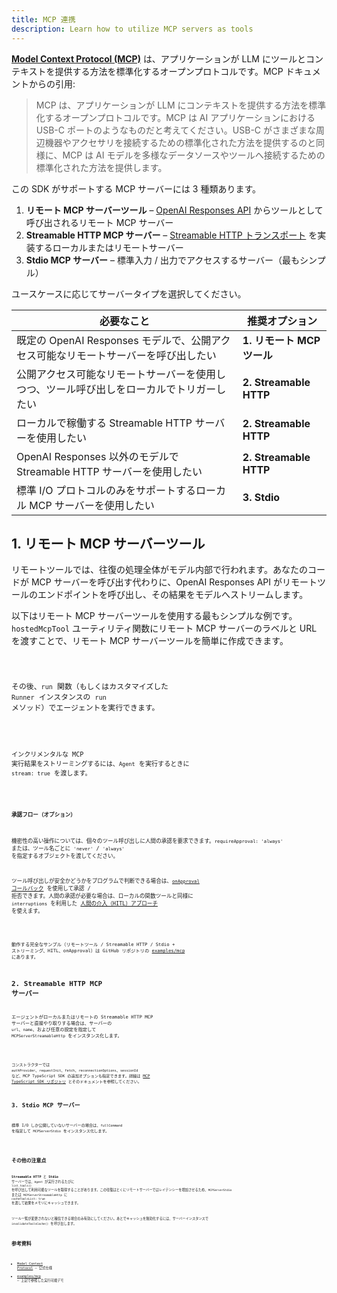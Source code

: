 ```yaml
---
title: MCP 連携
description: Learn how to utilize MCP servers as tools
---
```



[**Model Context Protocol (MCP)**](https://modelcontextprotocol.io) は、アプリケーションが LLM にツールとコンテキストを提供する方法を標準化するオープンプロトコルです。MCP ドキュメントからの引用:

> MCP は、アプリケーションが LLM にコンテキストを提供する方法を標準化するオープンプロトコルです。MCP は AI アプリケーションにおける USB-C ポートのようなものだと考えてください。USB-C がさまざまな周辺機器やアクセサリを接続するための標準化された方法を提供するのと同様に、MCP は AI モデルを多様なデータソースやツールへ接続するための標準化された方法を提供します。

この SDK がサポートする MCP サーバーには 3 種類あります。

1. **リモート MCP サーバーツール** – [OpenAI Responses API](https://platform.openai.com/docs/guides/tools-remote-mcp) からツールとして呼び出されるリモート MCP サーバー
2. **Streamable HTTP MCP サーバー** – [Streamable HTTP トランスポート](https://modelcontextprotocol.io/docs/concepts/transports#streamable-http) を実装するローカルまたはリモートサーバー
3. **Stdio MCP サーバー** – 標準入力 / 出力でアクセスするサーバー（最もシンプル）

ユースケースに応じてサーバータイプを選択してください。

| 必要なこと                                                                               | 推奨オプション             |
| ---------------------------------------------------------------------------------------- | -------------------------- |
| 既定の OpenAI Responses モデルで、公開アクセス可能なリモートサーバーを呼び出したい       | **1. リモート MCP ツール** |
| 公開アクセス可能なリモートサーバーを使用しつつ、ツール呼び出しをローカルでトリガーしたい | **2. Streamable HTTP**     |
| ローカルで稼働する Streamable HTTP サーバーを使用したい                                  | **2. Streamable HTTP**     |
| OpenAI Responses 以外のモデルで Streamable HTTP サーバーを使用したい                     | **2. Streamable HTTP**     |
| 標準 I/O プロトコルのみをサポートするローカル MCP サーバーを使用したい                   | **3. Stdio**               |

## 1. リモート MCP サーバーツール

リモートツールでは、往復の処理全体がモデル内部で行われます。あなたのコードが MCP サーバーを呼び出す代わりに、OpenAI Responses API がリモートツールのエンドポイントを呼び出し、その結果をモデルへストリームします。

以下はリモート MCP サーバーツールを使用する最もシンプルな例です。`hostedMcpTool` ユーティリティ関数にリモート MCP サーバーのラベルと URL を渡すことで、リモート MCP サーバーツールを簡単に作成できます。

<Code lang="typescript" code={hostedAgentExample} title="hostedAgent.ts" />

その後、`run` 関数（もしくはカスタマイズした `Runner` インスタンスの `run` メソッド）でエージェントを実行できます。

<Code
  lang="typescript"
  code={hostedExample}
  title="Run with hosted MCP tools"
/>

インクリメンタルな MCP 実行結果をストリーミングするには、`Agent` を実行するときに `stream: true` を渡します。

<Code
  lang="typescript"
  code={hostedStreamExample}
  title="Run with hosted MCP tools (streaming)"
/>

#### 承認フロー（オプション）

機密性の高い操作については、個々のツール呼び出しに人間の承認を要求できます。`requireApproval: 'always'` または、ツール名ごとに `'never'` / `'always'` を指定するオブジェクトを渡してください。

ツール呼び出しが安全かどうかをプログラムで判断できる場合は、[`onApproval` コールバック](https://github.com/openai/openai-agents-js/blob/main/examples/mcp/hosted-mcp-on-approval.ts) を使用して承認 / 拒否できます。人間の承認が必要な場合は、ローカルの関数ツールと同様に `interruptions` を利用した [人間の介入（HITL）アプローチ](/openai-agents-js/ja/guides/human-in-the-loop/) を使えます。

<Code
  lang="typescript"
  code={hostedHITLExample}
  title="Human in the loop with hosted MCP tools"
/>

動作する完全なサンプル（リモートツール / Streamable HTTP / Stdio + ストリーミング、HITL、onApproval）は GitHub リポジトリの [examples/mcp](https://github.com/openai/openai-agents-js/tree/main/examples/mcp) にあります。

## 2. Streamable HTTP MCP サーバー

エージェントがローカルまたはリモートの Streamable HTTP MCP サーバーと直接やり取りする場合は、サーバーの `url`、`name`、および任意の設定を指定して `MCPServerStreamableHttp` をインスタンス化します。

<Code
  lang="typescript"
  code={streamableHttpExample}
  title="Run with Streamable HTTP MCP servers"
/>

コンストラクターでは `authProvider`、`requestInit`、`fetch`、`reconnectionOptions`、`sessionId` など、MCP TypeScript SDK の追加オプションも指定できます。詳細は [MCP TypeScript SDK リポジトリ](https://github.com/modelcontextprotocol/typescript-sdk) とそのドキュメントを参照してください。

## 3. Stdio MCP サーバー

標準 I/O しか公開していないサーバーの場合は、`fullCommand` を指定して `MCPServerStdio` をインスタンス化します。

<Code
  lang="typescript"
  code={stdioExample}
  title="Run with Stdio MCP servers"
/>

## その他の注意点

**Streamable HTTP** と **Stdio** サーバーでは、`Agent` が実行されるたびに `list_tools()` を呼び出して利用可能なツールを取得することがあります。この往復はとくにリモートサーバーではレイテンシーを増加させるため、`MCPServerStdio` または `MCPServerStreamableHttp` に `cacheToolsList: true` を渡して結果をメモリにキャッシュできます。

ツール一覧が変更されないと確信できる場合のみ有効にしてください。あとでキャッシュを無効化するには、サーバーインスタンスで `invalidateToolsCache()` を呼び出します。

## 参考資料

- [Model Context Protocol](https://modelcontextprotocol.io/) – 公式仕様
- [examples/mcp](https://github.com/openai/openai-agents-js/tree/main/examples/mcp) – 上記で参照した実行可能デモ

